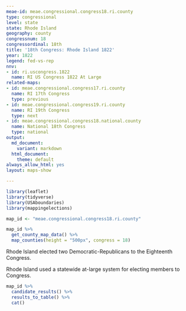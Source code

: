 ```yaml
---
meae-id: meae.congressional.congress18.ri.county
type: congressional
level: state
state: Rhode Island
geography: county
congressnum: 18
congressordinal: 18th
title: '18th Congress: Rhode Island 1822'
year: 1822
legend: fed-vs-rep
nnv:
- id: ri.uscongress.1822
  name: RI US Congress 1822 At Large
related-maps:
- id: meae.congressional.congress17.ri.county
  name: RI 17th Congress
  type: previous
- id: meae.congressional.congress19.ri.county
  name: RI 19th Congress
  type: next
- id: meae.congressional.congress18.national.county
  name: National 18th Congress
  type: national
output:
  md_document:
    variant: markdown
  html_document:
    theme: default
always_allow_html: yes
layout: maps-show

---
```


```r
library(leaflet)
library(tidyverse)
library(USAboundaries)
library(mappingelections)

map_id <- "meae.congressional.congress18.ri.county"
```

<div class="map">

```r
map_id %>%
  get_county_map_data() %>%
  map_counties(height = "500px", congress = 18)
```

</div>

Rhode Island elected two Democratic-Republicans to the Eighteenth Congress.

Rhode Island used a statewide at-large system for electing members to Congress.

<div class="results-table">

```r
map_id %>%
  candidate_results() %>%
  results_to_table() %>%
  cat()
```

</div>
